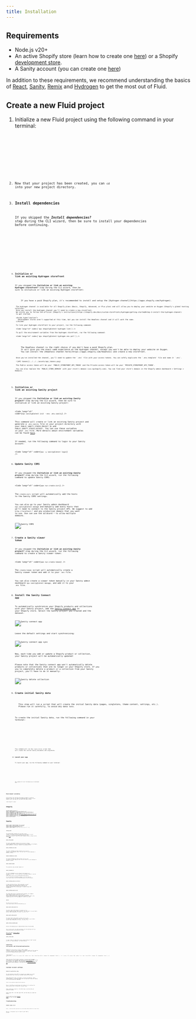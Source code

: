 ```yaml
---
title: Installation
---
```



## Requirements

- Node.js v20+
- An active Shopify store (learn how to create one [here](https://help.shopify.com)) or a Shopify [development store](https://help.shopify.com/en/partners/dashboard/managing-stores/development-stores).
- A Sanity account (you can create one [here](https://www.sanity.io/login/sign-up))

In addition to these requirements, we recommend understanding the basics of [React](https://react.dev/), [Sanity](https://www.sanity.io/docs/getting-started-with-sanity), [Remix](https://remix.run/) and [Hydrogen](https://shopify.dev/docs/custom-storefronts/hydrogen/getting-started) to get the most out of Fluid.

## Create a new Fluid project

<Steps>

1. Initialize a new Fluid project using the following command in your terminal:

   <Tabs>
     <TabItem label="npm" icon="seti:npm">
       <Code lang="sh" code={`npm create fluid@latest`} />
     </TabItem>
     <TabItem label="pnpm" icon="pnpm">
       <Code lang="sh" code={`pnpm create fluid@latest`} />
     </TabItem>
     <TabItem label="yarn" icon="seti:yarn">
       <Code lang="sh" code={`yarn create fluid`} />
     </TabItem>
   </Tabs>

2. Now that your project has been created, you can `cd` into your new project directory.

3. ### Install dependencies

    If you skipped the ***Install dependencies?*** step during the CLI wizard, then be sure to install your dependencies before continuing.

    <Tabs>
      <TabItem label="npm" icon="seti:npm">
        <Code lang="sh" code={`npm install`} />
      </TabItem>
      <TabItem label="pnpm" icon="pnpm">
        <Code lang="sh" code={`pnpm install`} />
      </TabItem>
      <TabItem label="yarn" icon="seti:yarn">
        <Code lang="sh" code={`yarn install`} />
      </TabItem>
    </Tabs>

4. ### Initialize or link an existing Hydrogen storefront
    
    If you skipped the ***Initialize or link an existing Hydrogen storefront?*** step during the CLI wizard, then be sure to initialize or link an existing Hydrogen storefront:

    <Tabs>
      <TabItem label="Hydrogen channel">
        If you have a paid Shopify plan, it's recommended to install and setup the [Hydrogen channel](https://apps.shopify.com/hydrogen).
        
        The Hydrogen channel is available for all Shopify plans (Basic, Shopify, Advanced, or Plus plan) and will allow you to deploy your wesbite on Oxygen (Shopify's global hosting solution).
        Once you install the Hydrogen channel you'll need to create a new storefront.
        We invite you to follow the official [Shopify's instructions](https://shopify.dev/docs/custom-storefronts/hydrogen/getting-started#step-3-install-the-hydrogen-channel)
        to get started.

        <Aside type="caution">
          Development stores aren't supported at this time, but you can install the Headless channel and it will work the same.
        </Aside>

        To link your Hydrogen storefront to your project, run the following command:

        <Code lang="sh" code={`npx shopify@latest hydrogen link`} />

        To pull the environment variables from the Hydrogen storefront, run the following command:

        <Code lang="sh" code={`npx shopify@latest hydrogen env pull`} />
      </TabItem>
      <TabItem label="Headless channel">
        The Headless channel is the right choice if you don't have a paid Shopify plan.
        It will give you the exact same experience as the Hydrogen channel, except you won't be able to deploy your website on Oxygen.
        You can install the [Headless channel here](https://apps.shopify.com/headless) and create a new storefront.

        Once you've installed the channel, you'll need to update the `.env` file with your access tokens. You can safely duplicate the `.env.template` file and name it `.env`.

        ![API tokens](../../../assets/api_tokens.png)

        The Public access token will be your `PUBLIC_STOREFRONT_API_TOKEN` and the Private access token will be your `PRIVATE_STOREFRONT_API_TOKEN`.

        You can also replace the `PUBLIC_STORE_DOMAIN` with your store's domain (xxx.myshopify.com). You can find your store's domain in the Shopify admin dashboard > Settings > Domains.
      </TabItem>
    </Tabs>

5. ### Initialize or link an existing Sanity project
    
    If you skipped the ***Initialize or link an existing Sanity project?*** step during the CLI wizard, then be sure to initialize or link an existing Sanity project:

    <Code lang="sh" code={`npx sanity@latest init --env .env.sanity`} />

    This command will create or link an existing Sanity project and generate a `.env.sanity` file in your project directory with your `PUBLIC_SANITY_STUDIO_PROJECT_ID` and `PUBLIC_SANITY_STUDIO_DATASET`.
    You can use these variables in your `.env` file. More details about environment variables can be found [here](#environment-variables).

    If needed, run the following command to login to your Sanity account:

    <Code lang="sh" code={`npx -y sanity@latest login`} />

6. ### Update Sanity CORS

    If you skipped the ***Initialize or link an existing Sanity project?*** step during the CLI wizard, run the following command to update Sanity CORS:

    <Code lang="sh" code={`npm run create:cors`} />

    The `create:cors` script will automatically add the hosts to the Sanity CORS settings.

    You can also go to your Sanity admin dashboard `npx sanity@latest manage` and manually add every hosts that we'll need to connect to the Sanity project API.
    We suggest to add `http://localhost:*` and any production domain that you want to use.
    Use can use the wildcard `*` to allow multiple domains.

    ![Sanity CORS](../../../assets/sanity_cors.png)

7. ### Create a Sanity viewer token

    If you skipped the ***Initialize or link an existing Sanity project?*** step during the CLI wizard, run the following command to create a Sanity viewer token:

    <Code lang="sh" code={`npm run create:token`} />

    The `create:token` script will automatically create a Sanity viewer token and add it to your `.env` file.

    You can also create a viewer token manually in your Sanity admin dashboard `npx sanity@latest manage`, and add it to your `.env` file.

8. ### Install the Sanity Connect app

    To automatically synchronize your Shopify products and collections with your Sanity project, add the [Sanity Connect app](https://apps.shopify.com/sanity-connect) in your Shopify store.
    Select the Sanity project you created and the dataset.

    ![Sanity connect app](../../../assets/sanity_connect.png)

    Leave the default settings and start synchronizing:

    ![Sanity connect app sync](../../../assets/sanity_connect_sync.png)

    Now, each time you add or update a Shopify product or collection, your Sanity project will be automatically updated!

    Please note that the Sanity connect app won't automatically delete products or collections that are no longer in your Shopify store.
    If you you to completely delete a product or a collection from your Sanity project, you'll have to do it manually:

    ![Sanity delete collection](../../../assets/sanity_delete_collection.png)

9. ### Create initial Sanity data

    <Aside type="caution">
      This step will run a script that will create the initial Sanity data (pages, singletons, theme content, settings, etc.).
      Please run it carefully, to avoid any data loss.
    </Aside>

    To create the initial Sanity data, run the following command in your terminal:

    <Tabs>
      <TabItem label="npm" icon="seti:npm">
        <Code lang="sh" code={"npm run create:initial"} />
      </TabItem>
      <TabItem label="pnpm" icon="pnpm">
        <Code lang="sh" code={"pnpm run create:initial"} />
      </TabItem>
      <TabItem label="yarn" icon="seti:yarn">
        <Code lang="sh" code={"yarn run create:initial"} />
      </TabItem>
    </Tabs>

    This command will run the `create:initial` script that will create the initial Sanity documents and singletons.

10. ### Launch your app

    To launch your app, run the following command in your terminal:

    <Tabs>
      <TabItem label="npm" icon="seti:npm">
        <Code lang="sh" code={"npm run dev"} />
      </TabItem>
      <TabItem label="pnpm" icon="pnpm">
        <Code lang="sh" code={"pnpm run dev"} />
      </TabItem>
      <TabItem label="yarn" icon="seti:yarn">
        <Code lang="sh" code={"yarn run dev"} />
      </TabItem>
    </Tabs>

    This command will start the Hydrogen app in development mode.
    
</Steps>

## Environment variables

Fluid requires the following environment variables to function properly.
Some will be used by the Hydrogen app to connect to your Shopify store, and some will be used by the Sanity Studio.

<Code
  lang="sh"
  code={`
# Shopify
SESSION_SECRET="topSecret"
PUBLIC_STORE_DOMAIN="fluid-demo.myshopify.com"
PUBLIC_STOREFRONT_API_TOKEN="046fc93a591ca78ec9dc34657b660ac6"
PRIVATE_STOREFRONT_API_TOKEN="shpat_•••••••••••••••••••••••••"
PUBLIC_CUSTOMER_ACCOUNT_API_CLIENT_ID="shp_•••••••••••••••••••••••••"
PUBLIC_CUSTOMER_ACCOUNT_API_URL="https://shopify.com/•••••••••••••••"
PUBLIC_STOREFRONT_ID="22227"
PUBLIC_STOREFRONT_API_VERSION="2024-01"
PUBLIC_CHECKOUT_DOMAIN="checkout.frontvibe.com"
SHOP_ID="68877353204"
# Sanity
PUBLIC_SANITY_STUDIO_PROJECT_ID="gbcm3da4"
PUBLIC_SANITY_STUDIO_DATASET="production"
SANITY_STUDIO_USE_PREVIEW_MODE="true"
SANITY_STUDIO_TOKEN="•••••••••••••••••••••••••"
  `}
/>

#### `SESSION_SECRET`

The `SESSION_SECRET` variable will be used to sign cookies.
You should create a unique secret and add it to your `.env` file.
It can be any random string that you can generate by yourself.
More info about signing cookies in Remix can be found [here](https://remix.run/docs/en/main/utils/cookies#signing-cookies).

#### `PUBLIC_STORE_DOMAIN`

The `PUBLIC_STORE_DOMAIN` variable will be used to connect to your Shopify store.
You can find your store's domain in the Shopify admin dashboard > Settings > Domains (xxx.myshopify.com).

#### `PUBLIC_STOREFRONT_API_TOKEN`

The `PUBLIC_STOREFRONT_API_TOKEN` variable will be used to connect to your Shopify store.
You can find it in your Hydrogen or Headless channel.

#### `PRIVATE_STOREFRONT_API_TOKEN`

The `PRIVATE_STOREFRONT_API_TOKEN` variable will be used to connect to your Shopify store.
You can find it in your Hydrogen or Headless channel.

#### `PUBLIC_CHECKOUT_DOMAIN`

The production shop checkout domain url.

#### `PUBLIC_STOREFRONT_ID`

The `PUBLIC_STOREFRONT_ID` can be found in the Shopify url of your storefront. If you installed the Hydrogen channel it can be found at `https://admin.shopify.com/store/STORE_NAME/hydrogen/YOUR_ID`.\
If you installed the Headless channel it can be found at `https://admin.shopify.com/store/STORE_NAME/headless_storefronts/YOUR_ID`.

#### `PUBLIC_CUSTOMER_ACCOUNT_API_CLIENT_ID`

A token prefixed with `shp_` that represents a client secret used in all authentication requests.
The `PUBLIC_CUSTOMER_ACCOUNT_API_CLIENT_ID` can be found in Customer Account API settings page > Customer Account API Credentials

#### `PUBLIC_CUSTOMER_ACCOUNT_API_URL`

The target URI origin of authentication requests. For example: `https://shopify.com/<your-shopify-store-id>`.
The `PUBLIC_CUSTOMER_ACCOUNT_API_URL` can be found in Customer Account API settings page > Application endpoints The URI is the common base URL of all the endpoints listed in the card.

#### `SHOP_ID`

The `SHOP_ID` can be found at `https://admin.shopify.com/store/STORE_NAME/shop.json`.

#### `PUBLIC_SANITY_STUDIO_PROJECT_ID`

The `PUBLIC_SANITY_STUDIO_PROJECT_ID` variable will be used to connect to your Sanity project.
You can find it in your Sanity project admin dashboard or in your `.env.sanity` file.

#### `PUBLIC_SANITY_STUDIO_DATASET`

The `PUBLIC_SANITY_STUDIO_DATASET` variable will be used to connect to your Sanity project.
You can find it in your Sanity project admin dashboard or in your `.env.sanity` file.

#### `SANITY_STUDIO_USE_PREVIEW_MODE`

Used by the Hydrogen app to enable/disable Sanity Preview Mode.

Your visitors won't see these encodings, but the Overlays will see them and overlay the editing UI on hover.

More info about [Sanity Loaders and Overlays](https://www.sanity.io/docs/loaders-and-overlays).

#### `SANITY_STUDIO_TOKEN`

A viewer token is required for server-side fetching of draft content as well as "stega encoding" for Visual Editing.

## Countries, Currencies and Internationalization

Update the `countries/index.ts` file to add or update countries, currencies and languages.
The default country will be used as a fallback when no country is found in the url.
This file is shared across your Hydrogen app and Sanity studio.

<Code
  lang="ts"
  code={`
  default: {
    country: 'US',
    currency: 'USD',
    isoCode: 'en-us',
    label: 'United States (USD $)',
    language: 'EN',
    languageLabel: 'English',
  },
  '/fr': {
    country: 'FR',
    currency: 'EUR',
    isoCode: 'fr-fr',
    label: 'France (EUR €)',
    language: 'FR',
    languageLabel: 'French',
  }
};
`}
/>

Under the hood, Fluid fetches countries, currencies and languages from Shopify. You can manage your Markets from the Shopify admin to add new currencies for example, learn more about [Shopify Markets](https://help.shopify.com/en/manual/markets).
Every content from Shopify is translatable from the Shopify admin. You can install and use Shopify's free and official [Translate and Adapt app](https://apps.shopify.com/translate-and-adapt).

## Customer Account settings

#### Update the application setup

For the Customer Account API to recognize your domain as a valid authentication host, edit your Customer Account API settings.

Under Application setup, click Edit ✎ to edit the endpoints.
Under Callback URI(s), click Add Callback URI, and add your production domain, with /account/authorize appended:

```
https://<your-production-domain>/account/authorize
```

This is the URI your application will redirect to to continue the OAuth process after a successful customer login.

Under JavaScript origin(s), click Add origin, and then add your production domain.

Under Logout URI, click Add Logout URI, and then add your production domain.

Please read the official [Shopify guide](https://shopify.dev/docs/storefronts/headless/building-with-the-customer-account-api/hydrogen) for more information.

## Troubleshooting

### Sanity login error

```shell
Error: --with-user-token specified, but no auth token could be found. Run `sanity login`
```

Run `npx -y sanity@latest login` to login to your Sanity account.
